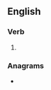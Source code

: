 ==English==

===Verb===
{{head|en|verb form}}

# {{en-third-person singular of|bedarken}}

===Anagrams===
* {{anagrams|en|a=abdeeknrs|Bednareks}}